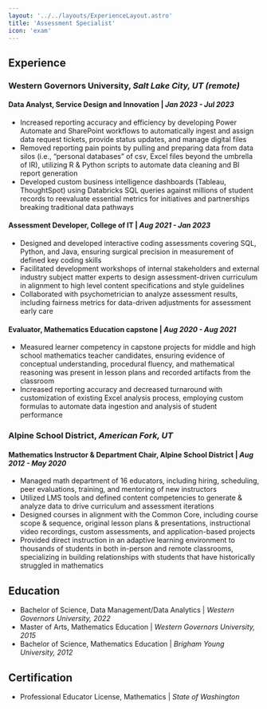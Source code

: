 ```yaml
---
layout: '../../layouts/ExperienceLayout.astro'
title: 'Assessment Specialist'
icon: 'exam'
---
```



<Construction
  message="This page will describe my experience as an assessment specialist, along with relevant items
from my resume."
/>

## Experience

### Western Governors University, _Salt Lake City, UT (remote)_

#### Data Analyst, Service Design and Innovation | _Jan 2023 - Jul 2023_

- Increased reporting accuracy and efficiency by developing Power Automate and SharePoint workflows to automatically ingest and assign data request tickets, provide status updates, and manage digital files
- Removed reporting pain points by pulling and preparing data from data silos (i.e., “personal databases” of csv, Excel files beyond the umbrella of IR), utilizing R & Python scripts to automate data cleaning and BI report generation
- Developed custom business intelligence dashboards (Tableau, ThoughtSpot) using Databricks SQL queries against millions of student records to reevaluate essential metrics for initiatives and partnerships breaking traditional data pathways

#### Assessment Developer, College of IT | _Aug 2021 - Jan 2023_

- Designed and developed interactive coding assessments covering SQL, Python, and Java, ensuring surgical precision in measurement of defined key coding skills
- Facilitated development workshops of internal stakeholders and external industry subject matter experts to design assessment-driven curriculum in alignment to high level content specifications and style guidelines
- Collaborated with psychometrician to analyze assessment results, including fairness metrics for data-driven adjustments for assessment early care

#### Evaluator, Mathematics Education capstone | _Aug 2020 - Aug 2021_

- Measured learner competency in capstone projects for middle and high school mathematics teacher candidates, ensuring evidence of conceptual understanding, procedural fluency, and mathematical reasoning was present in lesson plans and recorded artifacts from the classroom
- Increased reporting accuracy and decreased turnaround with customization of existing Excel analysis process, employing custom formulas to automate data ingestion and analysis of student performance

### Alpine School District, _American Fork, UT_

#### Mathematics Instructor & Department Chair, Alpine School District | _Aug 2012 - May 2020_

- Managed math department of 16 educators, including hiring, scheduling, peer evaluations, training, and mentoring of new instructors
- Utilized LMS tools and defined content competencies to generate & analyze data to drive curriculum and assessment iterations
- Designed courses in alignment with the Common Core, including course scope & sequence, original lesson plans & presentations, instructional video recordings, custom assessments, and application-based projects
- Provided direct instruction in an adaptive learning environment to thousands of students in both in-person and remote classrooms, specializing in building relationships with students that have historically struggled in mathematics

## Education

- Bachelor of Science, Data Management/Data Analytics | _Western Governors University, 2022_
- Master of Arts, Mathematics Education | _Western Governors University, 2015_
- Bachelor of Science, Mathematics Education | _Brigham Young University, 2012_

## Certification

- Professional Educator License, Mathematics | _State of Washington_
